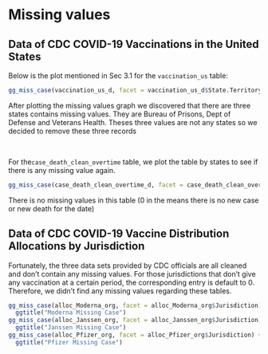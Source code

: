 # Missing values

## Data of CDC COVID-19 Vaccinations in the United States

Below is the plot mentioned in Sec 3.1 for the `vaccination_us` table:
```r
gg_miss_case(vaccination_us_d, facet = vaccination_us_d$State.Territory.Federal.Entity)
```

After plotting the missing values graph we discovered that there are three states contains missing values.
They are Bureau of Prisons, Dept of Defense and Veterans Health. Theses three values are not any states so we decided to remove these three records

<br />

For the` case_death_clean_overtime` table, we plot the table by states to see if there is any missing value again.
```r
gg_miss_case(case_death_clean_overtime_d, facet = case_death_clean_overtime_d$state)
```
There is no missing values in this table (0 in the means there is no new case or new death for the date)

## Data of CDC COVID-19 Vaccine Distribution Allocations by Jurisdiction
Fortunately, the three data sets provided by CDC officials are all cleaned and don't contain any missing values.
For those jurisdictions that don't give any vaccination at a certain period, the corresponding entry is default to 0.
Therefore, we didn't find any missing values regarding these tables.

```r
gg_miss_case(alloc_Moderna_org, facet = alloc_Moderna_org$Jurisdiction) +
  ggtitle("Moderna Missing Case")
gg_miss_case(alloc_Janssen_org, facet = alloc_Janssen_org$Jurisdiction) +
  ggtitle("Janssen Missing Case")
gg_miss_case(alloc_Pfizer_org, facet = alloc_Pfizer_org$Jurisdiction) +
  ggtitle("Pfizer Missing Case")
```
